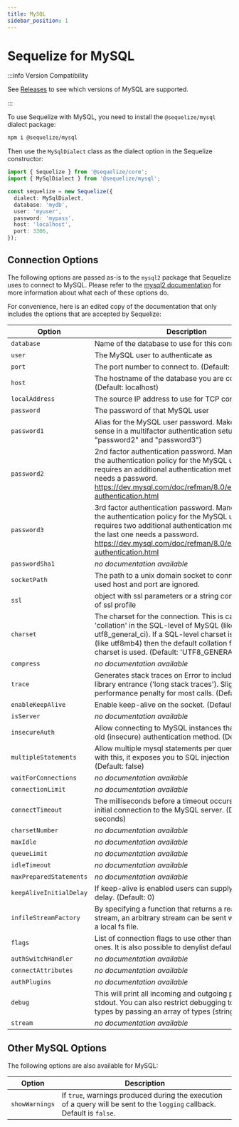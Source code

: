 ```yaml
---
title: MySQL
sidebar_position: 1
---
```


# Sequelize for MySQL

:::info Version Compatibility

See [Releases](/releases#mysql-support-table) to see which versions of MySQL are supported.

:::

To use Sequelize with MySQL, you need to install the `@sequelize/mysql` dialect package:

```bash npm2yarn
npm i @sequelize/mysql
```

Then use the `MySqlDialect` class as the dialect option in the Sequelize constructor:

```ts
import { Sequelize } from '@sequelize/core';
import { MySqlDialect } from '@sequelize/mysql';

const sequelize = new Sequelize({
  dialect: MySqlDialect,
  database: 'mydb',
  user: 'myuser',
  password: 'mypass',
  host: 'localhost',
  port: 3306,
});
```

## Connection Options


<ConnectionOptions />

The following options are passed as-is to the `mysql2` package that Sequelize uses to connect to MySQL.
Please refer to the [mysql2 documentation](https://sidorares.github.io/node-mysql2/docs) for more information about what each of these options do.

For convenience, here is an edited copy of the documentation that only includes the options that are accepted by Sequelize:

| Option                  | Description                                                                                                                                                                                                                                                       |
|-------------------------|-------------------------------------------------------------------------------------------------------------------------------------------------------------------------------------------------------------------------------------------------------------------|
| `database`              | Name of the database to use for this connection                                                                                                                                                                                                                   |
| `user`                  | The MySQL user to authenticate as                                                                                                                                                                                                                                 |
| `port`                  | The port number to connect to. (Default: 3306)                                                                                                                                                                                                                    |
| `host`                  | The hostname of the database you are connecting to. (Default: localhost)                                                                                                                                                                                          |
| `localAddress`          | The source IP address to use for TCP connection                                                                                                                                                                                                                   |
| `password`              | The password of that MySQL user                                                                                                                                                                                                                                   |
| `password1`             | Alias for the MySQL user password. Makes a bit more sense in a multifactor authentication setup (see "password2" and "password3")                                                                                                                                 |
| `password2`             | 2nd factor authentication password. Mandatory when the authentication policy for the MySQL user account requires an additional authentication method that needs a password. https://dev.mysql.com/doc/refman/8.0/en/multifactor-authentication.html               |
| `password3`             | 3rd factor authentication password. Mandatory when the authentication policy for the MySQL user account requires two additional authentication methods and the last one needs a password. https://dev.mysql.com/doc/refman/8.0/en/multifactor-authentication.html |
| `passwordSha1`          | _no documentation available_                                                                                                                                                                                                                                      |
| `socketPath`            | The path to a unix domain socket to connect to. When used host and port are ignored.                                                                                                                                                                              |
| `ssl`                   | object with ssl parameters or a string containing name of ssl profile                                                                                                                                                                                             |
| `charset`               | The charset for the connection. This is called 'collation' in the SQL-level of MySQL (like utf8_general_ci). If a SQL-level charset is specified (like utf8mb4) then the default collation for that charset is used. (Default: 'UTF8_GENERAL_CI')                 |
| `compress`              | _no documentation available_                                                                                                                                                                                                                                      |
| `trace`                 | Generates stack traces on Error to include call site of library entrance ('long stack traces'). Slight performance penalty for most calls. (Default: true)                                                                                                        |
| `enableKeepAlive`       | Enable keep-alive on the socket. (Default: true)                                                                                                                                                                                                                  |
| `isServer`              | _no documentation available_                                                                                                                                                                                                                                      |
| `insecureAuth`          | Allow connecting to MySQL instances that ask for the old (insecure) authentication method. (Default: false)                                                                                                                                                       |
| `multipleStatements`    | Allow multiple mysql statements per query. Be careful with this, it exposes you to SQL injection attacks. (Default: false)                                                                                                                                        |
| `waitForConnections`    | _no documentation available_                                                                                                                                                                                                                                      |
| `connectionLimit`       | _no documentation available_                                                                                                                                                                                                                                      |
| `connectTimeout`        | The milliseconds before a timeout occurs during the initial connection to the MySQL server. (Default: 10 seconds)                                                                                                                                                 |
| `charsetNumber`         | _no documentation available_                                                                                                                                                                                                                                      |
| `maxIdle`               | _no documentation available_                                                                                                                                                                                                                                      |
| `queueLimit`            | _no documentation available_                                                                                                                                                                                                                                      |
| `idleTimeout`           | _no documentation available_                                                                                                                                                                                                                                      |
| `maxPreparedStatements` | _no documentation available_                                                                                                                                                                                                                                      |
| `keepAliveInitialDelay` | If keep-alive is enabled users can supply an initial delay. (Default: 0)                                                                                                                                                                                          |
| `infileStreamFactory`   | By specifying a function that returns a readable stream, an arbitrary stream can be sent when sending a local fs file.                                                                                                                                            |
| `flags`                 | List of connection flags to use other than the default ones. It is also possible to denylist default ones                                                                                                                                                         |
| `authSwitchHandler`     | _no documentation available_                                                                                                                                                                                                                                      |
| `connectAttributes`     | _no documentation available_                                                                                                                                                                                                                                      |
| `authPlugins`           | _no documentation available_                                                                                                                                                                                                                                      |
| `debug`                 | This will print all incoming and outgoing packets on stdout. You can also restrict debugging to packet types by passing an array of types (strings) to debug;                                                                                                     |
| `stream`                | _no documentation available_                                                                                                                                                                                                                                      |

## Other MySQL Options

The following options are also available for MySQL:

| Option         | Description                                                                                                              |
|----------------|--------------------------------------------------------------------------------------------------------------------------|
| `showWarnings` | If `true`, warnings produced during the execution of a query will be sent to the `logging` callback. Default is `false`. |
